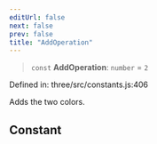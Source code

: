 ```yaml
---
editUrl: false
next: false
prev: false
title: "AddOperation"
---
```


> `const` **AddOperation**: `number` = `2`

Defined in: three/src/constants.js:406

Adds the two colors.

## Constant
